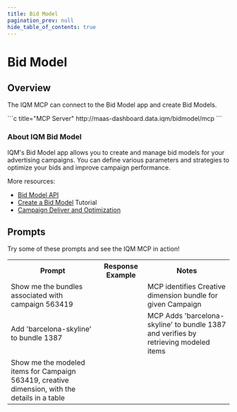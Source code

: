 ```yaml
---
title: Bid Model
pagination_prev: null
hide_table_of_contents: true
---
```



# Bid Model 

## Overview 

The IQM MCP can connect to the Bid Model app and create Bid Models.

<div class="smallTable">
```c title="MCP Server"
http://maas-dashboard.data.iqm/bidmodel/mcp
```
</div>

### About IQM Bid Model 

IQM's Bid Model app allows you to create and manage bid models for your advertising campaigns. You can define various parameters and strategies to optimize your bids and improve campaign performance.

More resources:
* [Bid Model API](/Guidelines/Bid-Model-API-Guidelines/)
* [Create a Bid Model](/Tutorials/Create-a-Bid-Model/) Tutorial
* [Campaign Deliver and Optimization<ExternalLink />](https://help.iqm.com/en/collections/3156335-campaign-delivery-and-optimization)


## Prompts 

Try some of these prompts and see the IQM MCP in action!

<table className='mcpTable' style={{maxWidth: "fit-content"}}>
<th style={{ minWidth: "300px"}}>Prompt</th>
<th>Response Example</th>
<th>Notes</th>
<tr>
  <td>Show me the bundles associated with campaign 563419</td>
  <td><ImageLightbox
      thumb={BundleDetails1}
      full={BundleDetails1}
      alt="MCP Bundle Details"
      size={200}         
      radius={8}     
    /><ImageLightbox
      thumb={BundleDetails}
      full={BundleDetails}
      alt="MCP Bundle Details 1"
      size={200}         
      radius={8}     
    /></td>
  <td>MCP identifies Creative dimension bundle for given Campaign</td>
</tr>
<tr>
  <td>Add 'barcelona-skyline' to bundle 1387</td>
    <td><ImageLightbox
      thumb={BundleUpdate}
      full={BundleUpdate}
      alt="MCP Bundle Update"
      size={200}         
      radius={8}     
    /></td>
  <td>MCP Adds 'barcelona-skyline' to bundle 1387 and verifies by retrieving modeled items</td>
</tr>
<tr>
  <td>Show me the modeled items for Campaign 563419, creative dimension, with the details in a table</td>
    <td><ImageLightbox
      thumb={ModeledItems}
      full={ModeledItems}
      alt="MCP Modeled Items"
      size={200}         
      radius={8}     
    /></td>
  <td></td>
</tr>
</table>